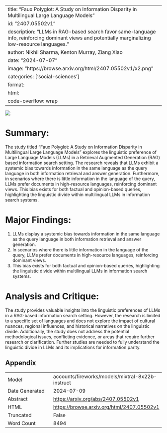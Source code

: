 
---
title: "Faux Polyglot: A Study on Information Disparity in Multilingual Large Language Models"
id: "2407.05502v1"
description: "LLMs in RAG-based search favor same-language info, reinforcing dominant views and potentially marginalizing low-resource languages."
author: Nikhil Sharma, Kenton Murray, Ziang Xiao
date: "2024-07-07"
image: "https://browse.arxiv.org/html/2407.05502v1/x2.png"
categories: ['social-sciences']
format:
  html:
    code-overflow: wrap
---

![](https://browse.arxiv.org/html/2407.05502v1/x2.png)

# Summary:

The study titled "Faux Polyglot: A Study on Information Disparity in Multilingual Large Language Models" explores the linguistic preference of Large Language Models (LLMs) in a Retrieval Augmented Generation (RAG) based information search setting. The research reveals that LLMs exhibit a systemic bias towards information in the same language as the query language in both information retrieval and answer generation. Furthermore, in scenarios where there is little information in the language of the query, LLMs prefer documents in high-resource languages, reinforcing dominant views. This bias exists for both factual and opinion-based queries, highlighting the linguistic divide within multilingual LLMs in information search systems.

# Major Findings:

1. LLMs display a systemic bias towards information in the same language as the query language in both information retrieval and answer generation.
2. In scenarios where there is little information in the language of the query, LLMs prefer documents in high-resource languages, reinforcing dominant views.
3. This bias exists for both factual and opinion-based queries, highlighting the linguistic divide within multilingual LLMs in information search systems.

# Analysis and Critique:

The study provides valuable insights into the linguistic preferences of LLMs in a RAG-based information search setting. However, the research is limited to a specific set of languages and does not explore the impact of cultural nuances, regional influences, and historical narratives on the linguistic divide. Additionally, the study does not address the potential methodological issues, conflicting evidence, or areas that require further research or clarification. Further studies are needed to fully understand the linguistic divide in LLMs and its implications for information parity.

## Appendix

|          |          |
|----------|----------|
| Model     | accounts/fireworks/models/mixtral-8x22b-instruct       |
| Date Generated     | 2024-07-09       |
| Abstract | [https://arxiv.org/abs/2407.05502v1](https://arxiv.org/abs/2407.05502v1)        |
| HTML     | [https://browse.arxiv.org/html/2407.05502v1](https://browse.arxiv.org/html/2407.05502v1)       |
| Truncated       | False       |
| Word Count       | 8494       |